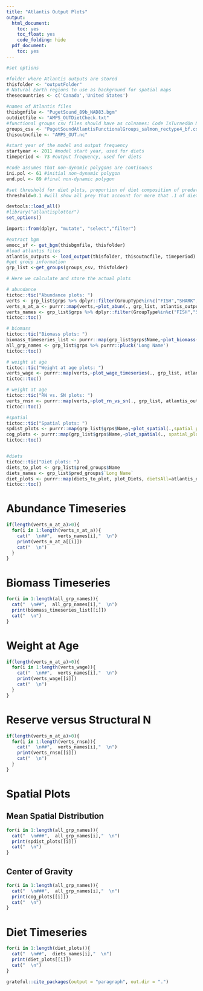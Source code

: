 ```yaml
---
title: "Atlantis Output Plots"
output:
  html_document:
    toc: yes
    toc_float: yes
    code_folding: hide
  pdf_document:
    toc: yes
---
```

```r
#set options

#folder where Atlantis outputs are stored
thisfolder <- "outputFolder" 
# Natural Earth regions to use as background for spatial maps
thesecountries <- c('Canada','United States') 

#names of Atlantis files
thisbgmfile <- "PugetSound_89b_NAD83.bgm"
outdietfile <- "AMPS_OUTDietCheck.txt"
#functional groups csv files should have as colnames: Code IsTurnedOn Name `Long Name` GroupType
groups_csv <- "PugetSoundAtlantisFunctionalGroups_salmon_rectype4_bf.csv"
thisoutncfile <- "AMPS_OUT.nc"

#start year of the model and output frequency
startyear <- 2011 #model start year, used for diets
timeperiod <- 73 #output frequency, used for diets

#code assumes that non-dynamic polygons are continuous
ini.pol <- 61 #initial non-dynamic polygon 
end.pol <- 89 #final non-dynamic polygon

#set threshold for diet plots, proportion of diet composition of predators
threshold=0.1 #will show all prey that account for more that .1 of diet of predator
```

```r
devtools::load_all()
#library("atlantisplotter")
set_options()

import::from(dplyr, "mutate", "select","filter")

#extract bgm
emocc_sf <- get_bgm(thisbgmfile, thisfolder)
#load atlantis files
atlantis_outputs <- load_output(thisfolder, thisoutncfile, timeperiod)
#get group information
grp_list <-get_groups(groups_csv, thisfolder)

```


```r
# Here we calculate and store the actual plots

# abundance
tictoc::tic("Abundance plots: ")
verts <- grp_list$grps %>% dplyr::filter(GroupType%in%c("FISH","SHARK","BIRD","MAMMAL")) %>% purrr::pluck('Name')
verts_n_at_a <- purrr::map(verts,~plot_abun(., grp_list, atlantis_outputs, ini.pol, end.pol))
verts_names <- grp_list$grps %>% dplyr::filter(GroupType%in%c("FISH","SHARK","BIRD","MAMMAL")) %>% purrr::pluck('Long Name')
tictoc::toc()

# biomass
tictoc::tic("Biomass plots: ")
biomass_timeseries_list <- purrr::map(grp_list$grps$Name,~plot_biomass(., grp_list, atlantis_outputs, ini.pol, end.pol))
all_grp_names <- grp_list$grps %>% purrr::pluck('Long Name')
tictoc::toc()

# weight at age
tictoc::tic("Weight at age plots: ")
verts_wage <- purrr::map(verts,~plot_wage_timeseries(., grp_list, atlantis_outputs))
tictoc::toc()

# weight at age
tictoc::tic("RN vs. SN plots: ")
verts_rnsn <- purrr::map(verts,~plot_rn_vs_sn(., grp_list, atlantis_outputs))
tictoc::toc()

#spatial
tictoc::tic("Spatial plots: ")
spdist_plots <- purrr::map(grp_list$grps$Name,~plot_spatial(.,spatial_plot_type="spdist", grp_list, atlantis_outputs, emocc_sf))
cog_plots <- purrr::map(grp_list$grps$Name,~plot_spatial(., spatial_plot_type="cog", grp_list, atlantis_outputs, emocc_sf)) 
tictoc::toc()


#diets
tictoc::tic("Diet plots: ")
diets_to_plot <- grp_list$pred_groups$Name
diets_names <- grp_list$pred_groups$`Long Name`
diet_plots <- purrr::map(diets_to_plot, plot_Diets, dietsAll=atlantis_outputs$diet_check, threshold, yearsselected="all", grp_list, atlantis_outputs, startyear)
tictoc::toc()
```

# Abundance Timeseries {.tabset .tabset-pills}

```r
if(length(verts_n_at_a)>0){
  for(i in 1:length(verts_n_at_a)){
    cat("  \n##",  verts_names[i],"  \n")
    print(verts_n_at_a[[i]]) 
    cat("  \n")
  }
}

```

# Biomass Timeseries {.tabset .tabset-pills}

```r
for(i in 1:length(all_grp_names)){
  cat("  \n##",  all_grp_names[i],"  \n")
  print(biomass_timeseries_list[[i]]) 
  cat("  \n")
}
```

# Weight at Age {.tabset .tabset-pills}

```r
if(length(verts_n_at_a)>0){
  for(i in 1:length(verts_wage)){
    cat("  \n##",  verts_names[i],"  \n")
    print(verts_wage[[i]]) 
    cat("  \n")
  }
}
```

# Reserve versus Structural N {.tabset .tabset-pills}

```r
if(length(verts_n_at_a)>0){
  for(i in 1:length(verts_rnsn)){
    cat("  \n##",  verts_names[i],"  \n")
    print(verts_rnsn[[i]]) 
    cat("  \n")
  }
}
```

# Spatial Plots

## Mean Spatial Distribution {.tabset .tabset-pills}

```r
for(i in 1:length(all_grp_names)){
  cat("  \n###",  all_grp_names[i],"  \n")
  print(spdist_plots[[i]]) 
  cat("  \n")
}
```

## Center of Gravity {.tabset .tabset-pills}

```r
for(i in 1:length(all_grp_names)){
  cat("  \n###",  all_grp_names[i],"  \n")
  print(cog_plots[[i]])
  cat("  \n")
}
```

# Diet Timeseries {.tabset .tabset-pills}

```r
for(i in 1:length(diet_plots)){
  cat("  \n##",  diets_names[i],"  \n")
  print(diet_plots[[i]])
  cat("  \n")
}
```
```r
grateful::cite_packages(output = "paragraph", out.dir = ".")
```


